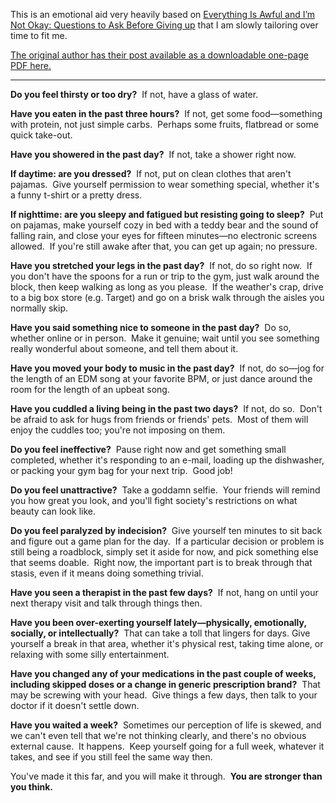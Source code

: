 This is an emotional aid very heavily based on [Everything Is Awful and I’m Not Okay: Questions to Ask Before Giving up](https://eponis.tumblr.com/post/113798088670/everything-is-awful-and-im-not-okay-questions-to) that I am slowly tailoring over time to fit me.

[The original author has their post available as a downloadable one-page PDF here.](https://href.li/?https://drive.google.com/file/d/0B6A2F5ky9SELU0Zfd05YMEpyNUk/view?usp=sharing&resourcekey=0-5vb6hV4tTpvuppnMw76vmg)

---

**Do you feel thirsty or too dry?**  If not, have a glass of water.

**Have you eaten in the past three hours?**  If not, get some food—something with protein, not just simple carbs.  Perhaps some fruits, flatbread or some quick take-out.

**Have you showered in the past day?**  If not, take a shower right now.

**If daytime: are you dressed?**  If not, put on clean clothes that aren't pajamas.  Give yourself permission to wear something special, whether it's a funny t-shirt or a pretty dress.

**If nighttime: are you sleepy and fatigued but resisting going to sleep?**  Put on pajamas, make yourself cozy in bed with a teddy bear and the sound of falling rain, and close your eyes for fifteen minutes—no electronic screens allowed.  If you're still awake after that, you can get up again; no pressure.

**Have you stretched your legs in the past day?**  If not, do so right now.  If you don't have the spoons for a run or trip to the gym, just walk around the block, then keep walking as long as you please.  If the weather's crap, drive to a big box store (e.g. Target) and go on a brisk walk through the aisles you normally skip.

**Have you said something nice to someone in the past day?**  Do so, whether online or in person.  Make it genuine; wait until you see something really wonderful about someone, and tell them about it.

**Have you moved your body to music in the past day?**  If not, do so—jog for the length of an EDM song at your favorite BPM, or just dance around the room for the length of an upbeat song.

**Have you cuddled a living being in the past two days?**  If not, do so.  Don't be afraid to ask for hugs from friends or friends' pets.  Most of them will enjoy the cuddles too; you're not imposing on them.

**Do you feel ineffective?**  Pause right now and get something small completed, whether it's responding to an e-mail, loading up the dishwasher, or packing your gym bag for your next trip.  Good job!

**Do you feel unattractive?**  Take a goddamn selfie.  Your friends will remind you how great you look, and you'll fight society's restrictions on what beauty can look like.

**Do you feel paralyzed by indecision?**  Give yourself ten minutes to sit back and figure out a game plan for the day.  If a particular decision or problem is still being a roadblock, simply set it aside for now, and pick something else that seems doable.  Right now, the important part is to break through that stasis, even if it means doing something trivial.

**Have you seen a therapist in the past few days?**  If not, hang on until your next therapy visit and talk through things then.

**Have you been over-exerting yourself lately—physically, emotionally, socially, or intellectually?**  That can take a toll that lingers for days. Give yourself a break in that area, whether it's physical rest, taking time alone, or relaxing with some silly entertainment.

**Have you changed any of your medications in the past couple of weeks, including skipped doses or a change in generic prescription brand?**  That may be screwing with your head.  Give things a few days, then talk to your doctor if it doesn't settle down.

**Have you waited a week?**  Sometimes our perception of life is skewed, and we can't even tell that we're not thinking clearly, and there's no obvious external cause.  It happens.  Keep yourself going for a full week, whatever it takes, and see if you still feel the same way then.

You've made it this far, and you will make it through.  **You are stronger than you think.**
